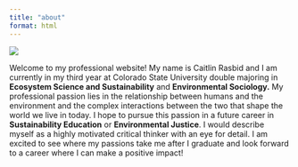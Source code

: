 ```yaml
---
title: "about"
format: html
---
```


![](images/caitlin.jpg)

Welcome to my professional website! My name is Caitlin Rasbid and I am currently in my third year at Colorado State University double majoring in **Ecosystem Science and Sustainability** and **Environmental Sociology.** My professional passion lies in the relationship between humans and the environment and the complex interactions between the two that shape the world we live in today. I hope to pursue this passion in a future career in **Sustainability Education** or **Environmental Justice**. I would describe myself as a highly motivated critical thinker with an eye for detail. I am excited to see where my passions take me after I graduate and look forward to a career where I can make a positive impact!
